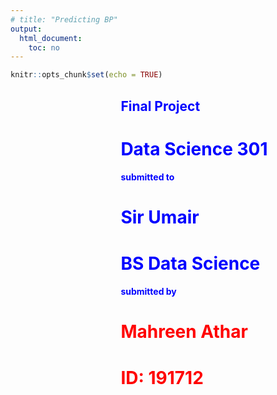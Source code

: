 ```yaml
---
# title: "Predicting BP"
output:
  html_document:
    toc: no
---
```


```r
knitr::opts_chunk$set(echo = TRUE)
```

<h2 style="color:blue; margin-left:35%">Final Project</h2>
  

<h1 style="color:blue; margin-left:35%">Data Science 301</h1> 
<h4 style="color:blue; margin-left:35%">submitted to</h4>
<h1 style="color:blue; margin-left:35%">Sir Umair</h1>
  
    
<h1 style="color:blue; margin-left:35%">BS Data Science</h1>
<h4 style="color:blue; margin-left:35%">submitted by</h4>
<h1 style="color:red; margin-left:35%"><strong>Mahreen Athar</strong></h1>
<h1 style="color:red; margin-left:35%">ID: 191712</h1>

